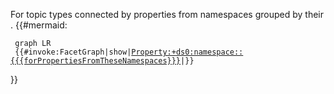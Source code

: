 <includeonly>
For topic types connected by properties from namespaces ''{{{forPropertiesFromTheseNamespaces}}}'' grouped by their ''{{{usingThisPropertyAsNodeLabels}}}''.
{{#mermaid:
  graph LR
  {{#invoke:FacetGraph|show|[[Property:+]][[ds0:namespace::{{{forPropertiesFromTheseNamespaces}}}]]|{{{usingThisPropertyAsNodeLabels}}}}}
}}
</includeonly>
